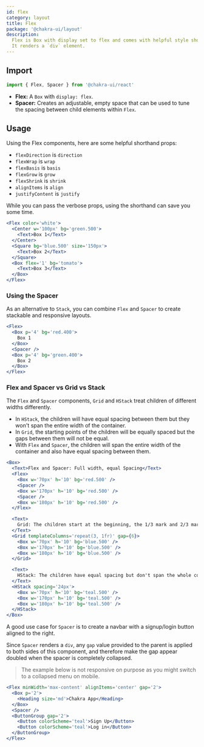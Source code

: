 ```yaml
---
id: flex
category: layout
title: Flex
package: '@chakra-ui/layout'
description:
  Flex is Box with display set to flex and comes with helpful style shorthand.
  It renders a `div` element.
---
```


## Import

```js
import { Flex, Spacer } from '@chakra-ui/react'
```

- **Flex:** A `Box` with `display: flex`.
- **Spacer:** Creates an adjustable, empty space that can be used to tune the
  spacing between child elements within `Flex`.

## Usage

Using the Flex components, here are some helpful shorthand props:

- `flexDirection` is `direction`
- `flexWrap` is `wrap`
- `flexBasis` is `basis`
- `flexGrow` is `grow`
- `flexShrink` is `shrink`
- `alignItems` is `align`
- `justifyContent` is `justify`

While you can pass the verbose props, using the shorthand can save you some
time.

```jsx
<Flex color='white'>
  <Center w='100px' bg='green.500'>
    <Text>Box 1</Text>
  </Center>
  <Square bg='blue.500' size='150px'>
    <Text>Box 2</Text>
  </Square>
  <Box flex='1' bg='tomato'>
    <Text>Box 3</Text>
  </Box>
</Flex>
```

### Using the Spacer

As an alternative to `Stack`, you can combine `Flex` and `Spacer` to create
stackable and responsive layouts.

```jsx
<Flex>
  <Box p='4' bg='red.400'>
    Box 1
  </Box>
  <Spacer />
  <Box p='4' bg='green.400'>
    Box 2
  </Box>
</Flex>
```

### Flex and Spacer vs Grid vs Stack

The `Flex` and `Spacer` components, `Grid` and `HStack` treat children of
different widths differently.

- In `HStack`, the children will have equal spacing between them but they won't
  span the entire width of the container.
- In `Grid`, the starting points of the children will be equally spaced but the
  gaps between them will not be equal.
- With `Flex` and `Spacer`, the children will span the entire width of the
  container and also have equal spacing between them.

```jsx
<Box>
  <Text>Flex and Spacer: Full width, equal Spacing</Text>
  <Flex>
    <Box w='70px' h='10' bg='red.500' />
    <Spacer />
    <Box w='170px' h='10' bg='red.500' />
    <Spacer />
    <Box w='180px' h='10' bg='red.500' />
  </Flex>

  <Text>
    Grid: The children start at the beginning, the 1/3 mark and 2/3 mark
  </Text>
  <Grid templateColumns='repeat(3, 1fr)' gap={6}>
    <Box w='70px' h='10' bg='blue.500' />
    <Box w='170px' h='10' bg='blue.500' />
    <Box w='180px' h='10' bg='blue.500' />
  </Grid>

  <Text>
    HStack: The children have equal spacing but don't span the whole container
  </Text>
  <HStack spacing='24px'>
    <Box w='70px' h='10' bg='teal.500' />
    <Box w='170px' h='10' bg='teal.500' />
    <Box w='180px' h='10' bg='teal.500' />
  </HStack>
</Box>
```

A good use case for `Spacer` is to create a navbar with a signup/login button
aligned to the right.

Since `Spacer` renders a `div`, any `gap` value provided to the parent is
applied to both sides of this component, and therefore make the gap appear
doubled when the spacer is completely collapsed.

> The example below is not responsive on purpose as you might switch to a
> collapsed menu on mobile.

```jsx
<Flex minWidth='max-content' alignItems='center' gap='2'>
  <Box p='2'>
    <Heading size='md'>Chakra App</Heading>
  </Box>
  <Spacer />
  <ButtonGroup gap='2'>
    <Button colorScheme='teal'>Sign Up</Button>
    <Button colorScheme='teal'>Log in</Button>
  </ButtonGroup>
</Flex>
```

